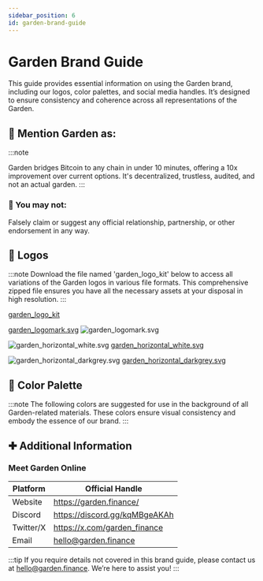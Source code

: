 ```yaml
---
sidebar_position: 6
id: garden-brand-guide
---
```



# Garden Brand Guide

This guide provides essential information on using the Garden brand, including our logos, color palettes, and social media handles. It’s designed to ensure consistency and coherence across all representations of the Garden.

## 📌  Mention Garden as:

:::note

Garden bridges Bitcoin to any chain in under 10 minutes, offering a 10x improvement over current options. It's decentralized, trustless, audited, and not an actual garden.
:::

### 🚫 You may not:
Falsely claim or suggest any official relationship, partnership, or other endorsement in any way.

## 🌸 Logos

:::note
Download the file named 'garden_logo_kit' below to access all variations of the Garden logos in various file formats. This comprehensive zipped file ensures you have all the necessary assets at your disposal in high resolution.
:::

[garden_logo_kit](./images/garden_logos.zip)

[garden_logomark.svg](./images/garden_logomark.svg)
![garden_logomark.svg](./images/garden_logomark.svg)

![garden_horizontal_white.svg](./images/garden_horizontal_white.svg)
[garden_horizontal_white.svg](./images/garden_horizontal_white.svg)

![garden_horizontal_darkgrey.svg](./images/garden_horizontal_darkgrey.svg)
[garden_horizontal_darkgrey.svg](./images/garden_horizontal_darkgrey.svg)

## 🎨 Color Palette  
:::note
The following colors are suggested for use in the background of all Garden-related materials. These colors ensure visual consistency and embody the essence of our brand.
:::

<Colorways />



## ✚ Additional Information
### Meet Garden Online
| Platform | Official Handle |
| -------- | --------------- |
| Website | https://garden.finance/ |
| Discord | https://discord.gg/kqMBgeAKAh |
| Twitter/X | https://x.com/garden_finance |
| Email | hello@garden.finance |

:::tip
If you require details not covered in this brand guide, please contact us at hello@garden.finance. We’re here to assist you!
:::